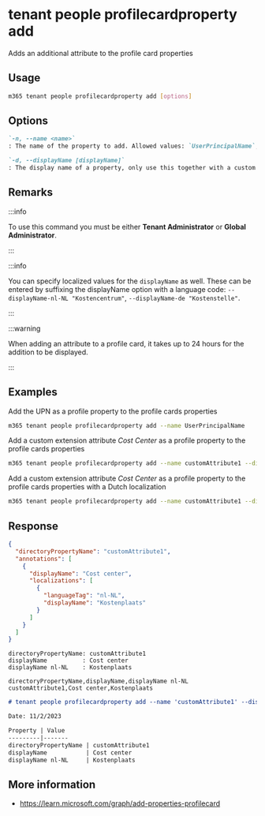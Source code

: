 
# tenant people profilecardproperty add

Adds an additional attribute to the profile card properties

## Usage

```sh
m365 tenant people profilecardproperty add [options]
```

## Options

```md definition-list
`-n, --name <name>`
: The name of the property to add. Allowed values: `UserPrincipalName`, `Fax`, `StreetAddress`, `PostalCode`, `StateOrProvince`, `Alias`, `customAttribute1`, `customAttribute2`, `customAttribute3`, `customAttribute4`, `customAttribute5`, `customAttribute6`, `customAttribute7`, `customAttribute8`, `customAttribute9`, `customAttribute10`, `customAttribute11`, `customAttribute12`, `customAttribute13`, `customAttribute14`, `customAttribute15`.

`-d, --displayName [displayName]`
: The display name of a property, only use this together with a custom extension attribute.
```

<Global />

## Remarks

:::info

To use this command you must be either **Tenant Administrator** or **Global Administrator**.

:::

:::info

You can specify localized values for the `displayName` as well. These can be entered by suffixing the displayName option with a language code: `--displayName-nl-NL "Kostencentrum"`, `--displayName-de "Kostenstelle"`.

:::

:::warning

When adding an attribute to a profile card, it takes up to 24 hours for the addition to be displayed.

:::

## Examples

Add the UPN as a profile property to the profile cards properties

```sh
m365 tenant people profilecardproperty add --name UserPrincipalName
```

Add a custom extension attribute _Cost Center_ as a profile property to the profile cards properties

```sh
m365 tenant people profilecardproperty add --name customAttribute1 --displayName 'Cost Center'
```

Add a custom extension attribute _Cost Center_ as a profile property to the profile cards properties with a Dutch localization

```sh
m365 tenant people profilecardproperty add --name customAttribute1 --displayName 'Cost Center' --displayName-nl-NL 'Kostencentrum'
```

## Response

<Tabs>
  <TabItem value="JSON">

  ```json
  {
    "directoryPropertyName": "customAttribute1",
    "annotations": [
      {
        "displayName": "Cost center",
        "localizations": [
          {
            "languageTag": "nl-NL",
            "displayName": "Kostenplaats"
          }
        ]
      }
    ]
  }
  ```

  </TabItem>
  <TabItem value="Text">

  ```text
  directoryPropertyName: customAttribute1
  displayName          : Cost center
  displayName nl-NL    : Kostenplaats
  ```

  </TabItem>
  <TabItem value="CSV">

  ```csv
  directoryPropertyName,displayName,displayName nl-NL
  customAttribute1,Cost center,Kostenplaats
  ```

  </TabItem>
  <TabItem value="Markdown">

  ```md
  # tenant people profilecardproperty add --name 'customAttribute1' --displayName 'Cost center' --displayName-nl-NL 'Kostenplaats'

  Date: 11/2/2023

  Property | Value
  ---------|-------
  directoryPropertyName | customAttribute1
  displayName           | Cost center
  displayName nl-NL     | Kostenplaats
  ```

  </TabItem>
</Tabs>

## More information

- https://learn.microsoft.com/graph/add-properties-profilecard
